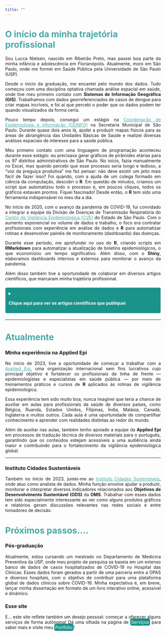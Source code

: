 ```yaml
---
title: ""
---
```


<!-- Estilo para justificar o texto, destacar os headers principais em Ocean Green e criar o dropdown -->

<style>
  p {
    text-align: justify;
  }
  h1 {
    color: #48A9A6; /* Ocean Green */
  }
   h2 {
    color: #48A9A6; /* Ocean Green */
  }
    a {
    color: #48A9A6; /* Ocean Green */
  }
  .dropdown-container {
    margin: 20px 0;
    padding: 10px;
    background-color: #f9f9f9;
    border: 1px solid #ccc;
    border-radius: 5px;
  }
  .dropdown-summary {
    font-weight: bold;
    cursor: pointer;
  }
  .dropdown-content {
    display: none;
    margin-top: 10px;
  }
  .dropdown-container[open] .dropdown-content {
    display: block;
  }
</style>

# O início da minha trajetória profissional

<p>Sou Lucca Nielsen, nascido em Ribeirão Preto, mas passei boa parte da minha infância e adolescência em Florianópolis. Atualmente, moro em São Paulo, onde me formei em Saúde Pública pela Universidade de São Paulo (USP).</p>

<p>Desde o início da graduação, me encantei pelo mundo dos dados. Tudo começou com uma disciplina optativa chamada análise espacial em saúde, onde tive meu primeiro contato com <strong>Sistemas de Informação Geográfica (GIS)</strong>. Trabalhamos com dados georreferenciados de casos de dengue para criar mapas incríveis, e foi aí que percebi o poder que os dados podem ter quando visualizados da forma certa.</p>

<p>Pouco tempo depois, consegui um estágio na <a href="https://capital.sp.gov.br/web/saude/epidemiologia_e_informacao" target="_blank">Coordenação de Epidemiologia e Informação (CEINFO)</a> na Secretaria Municipal de São Paulo. Durante quase dois anos lá, ajudei a produzir mapas físicos para as áreas de abrangência das Unidades Básicas de Saúde e realizei diversas análises espaciais de interesse para a saúde pública.</p>

<p>Meu primeiro contato com uma linguagem de programação aconteceu durante esse estágio: eu precisava gerar gráficos de pirâmides etárias para os 97 distritos administrativos de São Paulo. No início, fazia manualmente no Excel, mas quando percebi que esse processo seria longo e tedioso, a "voz da preguiça produtiva" me fez pensar: não deve existir um jeito mais fácil de fazer isso? Foi quando, com a ajuda de um colega formado em ciência da computação, descobri o <strong>R</strong>. Em questão de minutos, criamos um script que automatizou todo o processo e, em poucos cliques, todos os gráficos estavam prontos. Fiquei fascinado! Desde então, o <strong>R</strong> tem sido uma ferramenta indispensável no meu dia a dia.</p>

<p>No início de 2020, com o avanço da pandemia de COVID-19, fui convidado a integrar a equipe da Divisão de Doenças de Transmissão Respiratória do <a href="https://www.saude.sp.gov.br/cve-centro-de-vigilancia-epidemiologica-prof.-alexandre-vranjac/" target="_blank">Centro de Vigilância Epidemiológica (CVE)</a> do Estado de São Paulo. Com o aumento exponencial no volume de dados e trabalho, o foco era contratar profissionais com experiência em análise de dados e <strong>R</strong> para automatizar rotinas e desenvolver painéis de monitoramento (dashboards) das doenças.</p>

<p>

Durante esse período, me aprofundei no uso do <strong>R</strong>, criando scripts em <strong>RMarkdown</strong> para automatizar a atualização de boletins epidemiológicos, o que economizou um tempo significativo. Além disso, com o <strong>Shiny</strong>, elaboramos dashboards internos e externos para monitorar o avanço da pandemia.

Além disso também tive a oportunidade de colaborar em diversos artigos científicos, que marcaram minha trajetória profissional.

</p>

<details class="dropdown-container" style="background-color: #1A938B; border-radius: 5px; padding: 10px;">

<summary class="dropdown-summary" style="color: white; font-weight: bold; cursor: pointer;">

Clique aqui para ver os artigos científicos que publiquei

</summary>

::: {.dropdown-content style="background-color: #1A938B; color: white; padding: 10px; border-radius: 5px;"}
<a href="https://periodicos.saude.sp.gov.br/BEPA182/article/view/37882" target="_blank" style="color: black; font-weight: bold;">1.</a> Vigilância e controle de doenças de transmissão respiratória. BEPA (2023)

<br>

<a href="https://www.scielo.br/j/rimtsp/a/NTFb6Mb96zPbbLDWg4bTvqz/?lang=en#" target="_blank" style="color: black; font-weight: bold;">2.</a> Spatial, spatio-temporal, and origin-destination flow analyses of patients with severe acute respiratory syndrome hospitalized for COVID-19 in Southeastern Brazil, 2020-2021. Revista do Instituto de Medicina Tropical de São Paulo (2023)

<br>

<a href="https://www.mdpi.com/1660-4601/20/18/6749" target="_blank" style="color: black; font-weight: bold;">3.</a> Local Food Environment and Consumption of Ultra-Processed Foods: Cross-Sectional Data from the Nutritionists’ Health Study-NutriHS. International Journal of Environmental Research and Public Health (2023)

<br>

<a href="https://www.scielo.br/j/rbepid/a/scMYQN96Dx5nJzNmRrDFYTM/?lang=pt" target="_blank" style="color: black; font-weight: bold;">4.</a> COVID-19 no estado de São Paulo: a evolução de uma pandemia. Revista Brasileira de Epidemiologia (2021)

<br>

<a href="https://www.saude.sp.gov.br/resources/ccd/homepage/bepa/edicoes-2021/bepa_215_2.pdf" target="_blank" style="color: black; font-weight: bold;">5.</a> Resposta à pandemia de COVID-19 no estado de São Paulo. BEPA (2021)

<br>

<a href="https://periodicos.saude.sp.gov.br/BEPA182/issue/view/2647/397" target="_blank" style="color: black; font-weight: bold;">6.</a> Surtos de COVID-19 em unidades escolares do Estado de São Paulo. BEPA (2021)
:::

</details>

------------------------------------------------------------------------

# Atualmente

### Minha experiência na Applied Epi

<p>No início de 2023, tive a oportunidade de começar a trabalhar com a <a href="https://www.appliedepi.org/" target="_blank">Applied Epi</a>, uma organização internacional sem fins lucrativos cujo principal objetivo é fortalecer os profissionais da linha de frente — epidemiologistas e especialistas em saúde pública — por meio de treinamentos práticos e cursos de <strong>R</strong> aplicados às rotinas de vigilância epidemiológica.</p>

<p>Essa experiência tem sido muito boa, nunca imaginei que teria a chance de auxiliar em aulas para profissionais da saúde de diversos países, como Bélgica, Ruanda, Estados Unidos, Filipinas, Índia, Malásia, Canadá, Inglaterra e muitos outros. Cada aula é uma oportunidade de compartilhar conhecimento e aprender com realidades distintas ao redor do mundo.</p>

<p>Além de auxiliar nas aulas, também tenho apoiado a equipe da <strong>Applied Epi</strong> em processos de tradução técnica de diversos materiais para o português, garantindo que os conteúdos estejam acessíveis a uma audiência ainda maior e contribuindo para o fortalecimento da vigilância epidemiológica global.</p>

------------------------------------------------------------------------

### Instituto Cidades Sustentáveis

<p>Também no início de 2023, juntei-me ao <a href="https://icidadessustentaveis.org.br/" target="_blank">Instituto Cidades Sustentáveis</a>, onde atuo como analista de dados. Minha função envolve ajudar a produzir, monitorar e interpretar diversos indicadores relacionados aos <strong>Objetivos de Desenvolvimento Sustentável (ODS)</strong> da <strong>OMS</strong>. Trabalhar com esses dados tem sido especialmente interessante ao ver como alguns produtos gráficos e relatórios geram discussões relevantes nas redes sociais e entre tomadores de decisão.</p>

# Próximos passos....

### Pós-graduação

Atualmente, estou cursando um mestrado no Departamento de Medicina Preventiva da USP, onde meu projeto de pesquisa se baseia em um extenso banco de dados de casos hospitalizados de COVID-19 no Hospital das Clínicas. Esses dados foram gerados a partir de uma parceria entre a OPAS e diversos hospitais, com o objetivo de contribuir para uma plataforma global de dados clínicos sobre COVID-19. Minha expectativa é, em breve, lançar minha dissertação em formato de um livro interativo online, acessível e dinâmico.

### Esse site

<p>E... este site reflete também um desejo pessoal: começar a oferecer alguns serviços de forma autônoma! Dá uma olhada na página de <a href="servicos.qmd" target="_blank" style="background-color: #1A938B; color: white; padding: 3px 3px; text-decoration: none; border-radius: 5px;">Serviços</a> para saber mais e visite meu <a href="portifolio.qmd" target="_blank" style="background-color: #1A938B; color: white; padding: 3px 3px; text-decoration: none; border-radius: 5px;">Portfólio</a>!</p>
